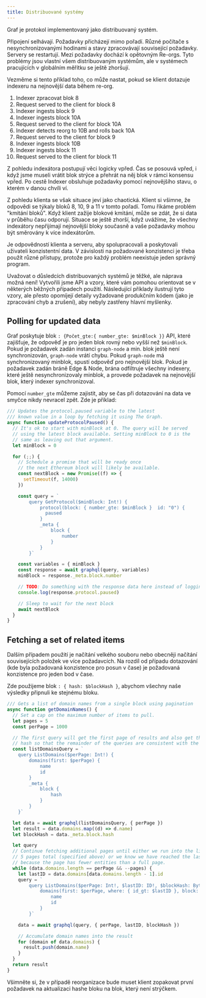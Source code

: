 ```yaml
---
title: Distribuované systémy
---
```


Graf je protokol implementovaný jako distribuovaný systém.

Připojení selhávají. Požadavky přicházejí mimo pořadí. Různé počítače s nesynchronizovanými hodinami a stavy zpracovávají související požadavky. Servery se restartují. Mezi požadavky dochází k opětovným Re-orgs. Tyto problémy jsou vlastní všem distribuovaným systémům, ale v systémech pracujících v globálním měřítku se ještě zhoršují.

Vezměme si tento příklad toho, co může nastat, pokud se klient dotazuje indexeru na nejnovější data během re-org.

1. Indexer zpracovat blok 8
2. Request served to the client for block 8
3. Indexer ingests block 9
4. Indexer ingests block 10A
5. Request served to the client for block 10A
6. Indexer detects reorg to 10B and rolls back 10A
7. Request served to the client for block 9
8. Indexer ingests block 10B
9. Indexer ingests block 11
10. Request served to the client for block 11

Z pohledu indexátora postupují věci logicky vpřed. Čas se posouvá vpřed, i když jsme museli vrátit blok strýce a přehrát na něj blok v rámci konsensu vpřed. Po cestě Indexer obsluhuje požadavky pomocí nejnovějšího stavu, o kterém v danou chvíli ví.

Z pohledu klienta se však situace jeví jako chaotická. Klient si všimne, že odpovědi se týkaly bloků 8, 10, 9 a 11 v tomto pořadí. Tomu říkáme problém "kmitání bloků". Když klient zažije blokové kmitání, může se zdát, že si data v průběhu času odporují. Situace se ještě zhorší, když uvážíme, že všechny indexátory nepřijímají nejnovější bloky současně a vaše požadavky mohou být směrovány k více indexátorům.

Je odpovědností klienta a serveru, aby spolupracovali a poskytovali uživateli konzistentní data. V závislosti na požadované konzistenci je třeba použít různé přístupy, protože pro každý problém neexistuje jeden správný program.

Uvažovat o důsledcích distribuovaných systémů je těžké, ale náprava možná není! Vytvořili jsme API a vzory, které vám pomohou orientovat se v některých běžných případech použití. Následující příklady ilustrují tyto vzory, ale přesto opomíjejí detaily vyžadované produkčním kódem (jako je zpracování chyb a zrušení), aby nebyly zastřeny hlavní myšlenky.

## Polling for updated data

Graf poskytuje blok `: {Počet_gte:{ number_gte: $minBlock }}` API, které zajišťuje, že odpověď je pro jeden blok rovný nebo vyšší než `$minBlock`. Pokud je požadavek zadán instanci `graph-node` a min. blok ještě není synchronizován, `graph-node` vrátí chybu. Pokud `graph-node` má synchronizovaný minblok, spustí odpověď pro nejnovější blok. Pokud je požadavek zadán bráně Edge & Node, brána odfiltruje všechny indexery, které ještě nesynchronizovaly minblok, a provede požadavek na nejnovější blok, který indexer synchronizoval.

Pomocí `number_gte` můžeme zajistit, aby se čas při dotazování na data ve smyčce nikdy nevracel zpět. Zde je příklad:

```javascript
/// Updates the protocol.paused variable to the latest
/// known value in a loop by fetching it using The Graph.
async function updateProtocolPaused() {
  // It's ok to start with minBlock at 0. The query will be served
  // using the latest block available. Setting minBlock to 0 is the
  // same as leaving out that argument.
  let minBlock = 0

  for (;;) {
    // Schedule a promise that will be ready once
    // the next Ethereum block will likely be available.
    const nextBlock = new Promise((f) => {
      setTimeout(f, 14000)
    })

    const query = `
        query GetProtocol($minBlock: Int!) {
            protocol(block: { number_gte: $minBlock }  id: "0") {
              paused
            }
            _meta {
                block {
                    number
                }
            }
        }`

    const variables = { minBlock }
    const response = await graphql(query, variables)
    minBlock = response._meta.block.number

    // TODO: Do something with the response data here instead of logging it.
    console.log(response.protocol.paused)

    // Sleep to wait for the next block
    await nextBlock
  }
}
```

## Fetching a set of related items

Dalším případem použití je načítání velkého souboru nebo obecněji načítání souvisejících položek ve více požadavcích. Na rozdíl od případu dotazování (kde byla požadovaná konzistence pro posun v čase) je požadovaná konzistence pro jeden bod v čase.

Zde použijeme blok `: { hash: $blockHash }`, abychom všechny naše výsledky připnuli ke stejnému bloku.

```javascript
/// Gets a list of domain names from a single block using pagination
async function getDomainNames() {
  // Set a cap on the maximum number of items to pull.
  let pages = 5
  const perPage = 1000

  // The first query will get the first page of results and also get the block
  // hash so that the remainder of the queries are consistent with the first.
  const listDomainsQuery = `
    query ListDomains($perPage: Int!) {
        domains(first: $perPage) {
            name
            id
        }
        _meta {
            block {
                hash
            }
        }
    }`

  let data = await graphql(listDomainsQuery, { perPage })
  let result = data.domains.map((d) => d.name)
  let blockHash = data._meta.block.hash

  let query
  // Continue fetching additional pages until either we run into the limit of
  // 5 pages total (specified above) or we know we have reached the last page
  // because the page has fewer entities than a full page.
  while (data.domains.length == perPage && --pages) {
    let lastID = data.domains[data.domains.length - 1].id
    query = `
        query ListDomains($perPage: Int!, $lastID: ID!, $blockHash: Bytes!) {
            domains(first: $perPage, where: { id_gt: $lastID }, block: { hash: $blockHash }) {
                name
                id
            }
        }`

    data = await graphql(query, { perPage, lastID, blockHash })

    // Accumulate domain names into the result
    for (domain of data.domains) {
      result.push(domain.name)
    }
  }
  return result
}
```

Všimněte si, že v případě reorganizace bude muset klient zopakovat první požadavek na aktualizaci hashe bloku na blok, který není strýčkem.
